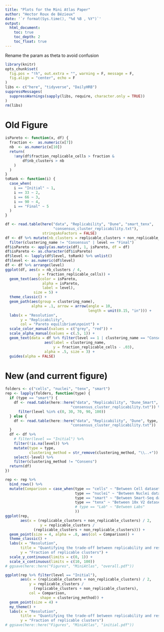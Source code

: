 ```yaml
---
title: "Plots for the Mini Atlas Paper"
author: "Hector Roux de Bézieux"
date: '`r format(Sys.time(), "%d %B , %Y")`'
output:
  html_document:
    toc: true
    toc_depth: 2
    toc_float: true
---
```


Rename the param as theta to avoid confusion

```r
library(knitr)
opts_chunk$set(
  fig.pos = "!h", out.extra = "", warning = F, message = F,
  fig.align = "center", echo = F
)
libs <- c("here", "tidyverse", "DailyHRB")
suppressMessages(
  suppressWarnings(sapply(libs, require, character.only = TRUE))
)
rm(libs)
```

# Old Figure

```r
isPareto <- function(x, df) {
  fraction <-  as.numeric(x[7])
  nb  <- as.numeric(x[10])
  return(
    !any(df$fraction_replicable_cells > fraction &
        df$nb_clusters > nb
    )
  )
}
toRank <- function(i) {
  case_when(
    i == "Initial" ~ 1,
    i == 33 ~ 2,
    i == 66 ~ 3,
    i == 90 ~ 4,
    i == "Final" ~ 5
  )
}

df <- read.table(here("data", "Replicability", "Dune", "smart_tenx",
                      "consensus_cluster_replicability.txt"),
                 stringsAsFactors = FALSE)
df <- df %>% mutate(nb_clusters = replicable_clusters + non_replicable_clusters) %>%
  filter(clustering_name != "Consensus" | level == "Final")
df$isPareto <- apply(as.matrix(df), 1, isPareto, df = df)
df$isPareto <- as.character(df$isPareto)
df$level <- lapply(df$level, toRank) %>% unlist()
df$level <- as.numeric(df$level)
df <- df %>% arrange(level)
ggplot(df, aes(x = nb_clusters / 4,
               y = fraction_replicable_cells)) +
  geom_text(aes(color = isPareto,
                 alpha = isPareto,
                 label = level),
             size = 5) +
  theme_classic() +
  geom_path(aes(group = clustering_name),
            alpha = .1, arrow = arrow(angle = 10,
                                      length = unit(0.15, "in"))) +
  labs(x = "Resolution",
       y = "Replicability",
       col = "Pareto equilibrium\npoint") +
  scale_color_manual(values = c("grey", "red")) +
  scale_alpha_manual(values = c(.5, 1)) +
  geom_text(data = df %>% filter(level == 1 | clustering_name == "Consensus"),
                  aes(label = clustering_name,
                      y = fraction_replicable_cells - .03),
                  alpha = .5, size = 3) +
  guides(alpha = FALSE)
```

# New (and current figure)

```r
folders <- c("cells", "nuclei", "tenx", "smart")
rep <- lapply(folders, function(type) {
  if (type == "smart") {
    df <- read.table(here::here("data", "Replicability", "Dune_Smart", "Normal",
                              "consensus_cluster_replicability.txt")) %>%
      filter(level %in% c(0, 30, 70, 90, 100))
  } else {
    df <- read.table(here::here("data", "Replicability", "Dune", type,
                              "consensus_cluster_replicability.txt"))  
  }
  df <- df %>% 
    # filter(level == "Initial") %>%
    filter(!is.na(level)) %>%
    mutate(type = type,
           clustering_method = str_remove(clustering_method, "\\..+")) %>%
    select(-level) %>%
    filter(clustering_method != "Consens")
  return(df)
})

rep <- rep %>% 
  bind_rows() %>%
  mutate(Comparison = case_when(type == "cells" ~ "Between Cell datasets",
                                type == "nuclei" ~ "Between Nuclei datasets",
                                type == "smart" ~ "Between Smart-Seq datasets",
                                type == "tenx" ~ "Between 10x V2 datasets",
                                # type == "Lab" ~ "Between Labs"
                                ))
ggplot(rep, 
       aes(x = (replicable_clusters + non_replicable_clusters) / 2,
                y = replicable_clusters / 
             (replicable_clusters + non_replicable_clusters))) +
  geom_point(size = 4, alpha = .8, aes(col = Comparison)) +
  theme_classic() +
  labs(x = "Resolution",
       title = "Quantifying the trade-off between replicability and resolution",
       y = "Fraction of replicable clusters") +
  scale_y_continuous(limits = c(0, 1)) +
  scale_x_continuous(limits = c(10, 100))
# ggsave(here::here("Figures", "MiniAtlas", "overall.pdf"))

ggplot(rep %>% filter(level == "Initial"),
       aes(x = (replicable_clusters + non_replicable_clusters) / 2,
           y = replicable_clusters /
             (replicable_clusters + non_replicable_clusters),
           col = Comparison,
                shape = clustering_method)) +
  geom_point(size = 4) +
  my_theme() +
  labs(x = "Resolution",
       title = "Quantifying the trade-off between replicability and resolution",
       y = "Fraction of replicable clusters")
# ggsave(here::here("Figures", "MiniAtlas", "initial.pdf"))
```